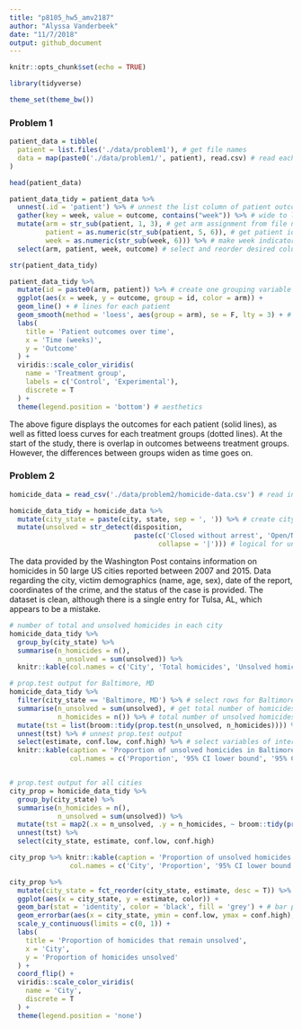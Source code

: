 ```yaml
---
title: "p8105_hw5_amv2187"
author: "Alyssa Vanderbeek"
date: "11/7/2018"
output: github_document
---
```


```r
knitr::opts_chunk$set(echo = TRUE)

library(tidyverse)

theme_set(theme_bw())
```

### Problem 1

```r
patient_data = tibble(
  patient = list.files('./data/problem1'), # get file names
  data = map(paste0('./data/problem1/', patient), read.csv) # read each file as list entry in column
)

head(patient_data)

patient_data_tidy = patient_data %>%
  unnest(.id = 'patient') %>% # unnest the list column of patient outcomes
  gather(key = week, value = outcome, contains("week")) %>% # wide to long
  mutate(arm = str_sub(patient, 1, 3), # get arm assignment from file name
         patient = as.numeric(str_sub(patient, 5, 6)), # get patient id from file name
         week = as.numeric(str_sub(week, 6))) %>% # make week indicator single numeric value
  select(arm, patient, week, outcome) # select and reorder desired columns

str(patient_data_tidy)

```

```r
patient_data_tidy %>%
  mutate(id = paste0(arm, patient)) %>% # create one grouping variable of arm assignment and patient id within that arm
  ggplot(aes(x = week, y = outcome, group = id, color = arm)) +
  geom_line() + # lines for each patient
  geom_smooth(method = 'loess', aes(group = arm), se = F, lty = 3) + # fit smoothed curves for each trt group
  labs(
    title = 'Patient outcomes over time',
    x = 'Time (weeks)',
    y = 'Outcome'
  ) + 
  viridis::scale_color_viridis(
    name = 'Treatment group',
    labels = c('Control', 'Experimental'),
    discrete = T
  ) +
  theme(legend.position = 'bottom') # aesthetics
```

The above figure displays the outcomes for each patient (solid lines), as well as fitted loess curves for each treatment groups (dotted lines). At the start of the study, there is overlap in outcomes betweens treatment groups. However, the differences between groups widen as time goes on.



### Problem 2

```r
homicide_data = read_csv('./data/problem2/homicide-data.csv') # read in data

homicide_data_tidy = homicide_data %>%
  mutate(city_state = paste(city, state, sep = ', ')) %>% # create city_state variable
  mutate(unsolved = str_detect(disposition, 
                               paste(c('Closed without arrest', 'Open/No arrest'), 
                                     collapse = '|'))) # logical for unsolved yes/no
```

The data provided by the Washington Post contains information on homicides in 50 large US cities reported between 2007 and 2015. Data regarding the city, victim demographics (name, age, sex), date of the report, coordinates of the crime, and the status of the case is provided. The dataset is clean, although there is a single entry for Tulsa, AL, which appears to be a mistake. 

```r
# number of total and unsolved homicides in each city
homicide_data_tidy %>%
  group_by(city_state) %>% 
  summarise(n_homicides = n(),
            n_unsolved = sum(unsolved)) %>%
  knitr::kable(col.names = c('City', 'Total homicides', 'Unsolved homicides'))

# prop.test output for Baltimore, MD
homicide_data_tidy %>%
  filter(city_state == 'Baltimore, MD') %>% # select rows for Baltimore, MD only
  summarise(n_unsolved = sum(unsolved), # get total number of homicides
            n_homicides = n()) %>% # total number of unsolved homicides
  mutate(tst = list(broom::tidy(prop.test(n_unsolved, n_homicides)))) %>% # perform prop.test and save output as new column
  unnest(tst) %>% # unnest prop.test output
  select(estimate, conf.low, conf.high) %>% # select variables of interest
  knitr::kable(caption = 'Proportion of unsolved homicides in Baltimore, MD',
               col.names = c('Proportion', '95% CI lower bound', '95% CI upper bound'))


# prop.test output for all cities
city_prop = homicide_data_tidy %>%
  group_by(city_state) %>% 
  summarise(n_homicides = n(),
            n_unsolved = sum(unsolved)) %>%
  mutate(tst = map2(.x = n_unsolved, .y = n_homicides, ~ broom::tidy(prop.test(.x, n = .y)))) %>% 
  unnest(tst) %>%
  select(city_state, estimate, conf.low, conf.high)

city_prop %>% knitr::kable(caption = 'Proportion of unsolved homicides',
               col.names = c('City', 'Proportion', '95% CI lower bound', '95% CI upper bound'))
```

```r
city_prop %>%
  mutate(city_state = fct_reorder(city_state, estimate, desc = T)) %>% # order cities by percent of homicides that are unsolved
  ggplot(aes(x = city_state, y = estimate, color)) +
  geom_bar(stat = 'identity', color = 'black', fill = 'grey') + # bar plot
  geom_errorbar(aes(x = city_state, ymin = conf.low, ymax = conf.high), width = 0.5) +
  scale_y_continuous(limits = c(0, 1)) +
  labs(
    title = 'Proportion of homicides that remain unsolved',
    x = 'City',
    y = 'Proportion of homicides unsolved'
  ) +
  coord_flip() +
  viridis::scale_color_viridis(
    name = 'City',
    discrete = T
  ) +
  theme(legend.position = 'none')
```

